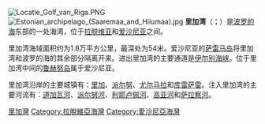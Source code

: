 {{Unreferenced|time=2020-03-07T05:55:54+00:00}}
[[File:Locatie_Golf_van_Riga.PNG|thumb]]
[[File:Estonian_archipelago_(Saaremaa_and_Hiiumaa).jpg|right]]
'''里加湾'''（{{lang-lv|Rīgas jūras līcis}}；{{lang-et|Liivi laht}}）是[[波罗的海|波罗的海]]东部的一处海湾，位于[[拉脱维亚|拉脱维亚]]和[[爱沙尼亚|爱沙尼亚]]之间。

里加湾海域面积约为1.8万平方公里，最深处为54米。爱沙尼亚的[[萨雷马岛|萨雷马岛]]将里加湾和波罗的海的其余部分隔离开来。进出里加湾的主要通道是[[伊尔别海峡|伊尔别海峡]]。位于里加湾中间的[[鲁赫努岛|鲁赫努岛]]属于爱沙尼亚。

里加湾沿岸的主要城镇有：[[里加|里加]]、[[派尔努|派尔努]]、[[尤尔马拉|尤尔马拉]]和[[库雷萨雷|库雷萨雷]]。注入里加湾的主要河流有：[[道加瓦河|道加瓦河]]、[[派尔努河|派尔努河]]、[[利耶卢佩河|利耶卢佩河]]、[[高亚河|高亚河]]和[[萨拉察河|萨拉察河]]。

{{Commons category}}
{{Authority control}}

[[Category:里加灣|]]
[[Category:拉脫維亞海灣|Category:拉脫維亞海灣]]
[[Category:愛沙尼亞海灣|Category:愛沙尼亞海灣]]

{{Latvia-geo-stub}}
{{Estonia-geo-stub}}